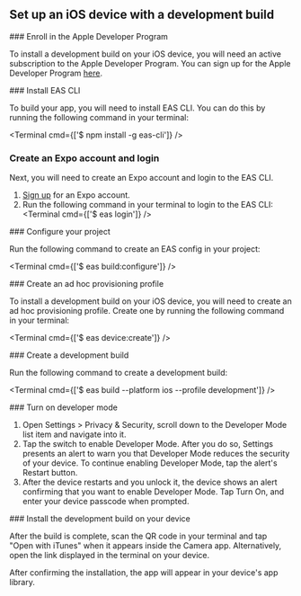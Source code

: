 

## Set up an iOS device with a development build

<BuildEnvironmentSwitch type="xcode" />

<Step label="1">
### Enroll in the Apple Developer Program

To install a development build on your iOS device, you will need an active subscription to the Apple Developer Program. You can sign up for the Apple Developer Program [here](https://developer.apple.com/programs/).

</Step>

<Step label="2">
### Install EAS CLI

To build your app, you will need to install EAS CLI. You can do this by running the following command in your terminal:

<Terminal cmd={['$ npm install -g eas-cli']} />

</Step>

<Step label="3">

### Create an Expo account and login

Next, you will need to create an Expo account and login to the EAS CLI.

1. [Sign up](https://expo.dev/signup) for an Expo account.
2. Run the following command in your terminal to login to the EAS CLI:
   <Terminal cmd={['$ eas login']} />

</Step>

<Step label="4">
### Configure your project

Run the following command to create an EAS config in your project:

<Terminal cmd={['$ eas build:configure']} />

</Step>

<Step label="5">
### Create an ad hoc provisioning profile

To install a development build on your iOS device, you will need to create an ad hoc provisioning profile. Create one by running the following command in your terminal:

<Terminal cmd={['$ eas device:create']} />

</Step>

<Step label="6">
### Create a development build

Run the following command to create a development build:

<Terminal cmd={['$ eas build --platform ios --profile development']} />

</Step>

<Step label="7">
### Turn on developer mode

1. Open Settings > Privacy & Security, scroll down to the Developer Mode list item and navigate into it.
2. Tap the switch to enable Developer Mode. After you do so, Settings presents an alert to warn you that Developer Mode reduces the security of your device. To continue enabling Developer Mode, tap the alert's Restart button.
3. After the device restarts and you unlock it, the device shows an alert confirming that you want to enable Developer Mode. Tap Turn On, and enter your device passcode when prompted.

</Step>

<Step label="8">
### Install the development build on your device

After the build is complete, scan the QR code in your terminal and tap "Open with iTunes" when it appears inside the Camera app. Alternatively, open the link displayed in the terminal on your device.

After confirming the installation, the app will appear in your device's app library.

</Step>
